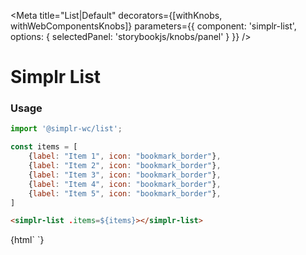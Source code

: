 
<Meta
  title="List|Default"
  decorators={[withKnobs, withWebComponentsKnobs]}
  parameters={{ component: 'simplr-list', options: { selectedPanel: 'storybookjs/knobs/panel' } }}
/>

# Simplr List

### Usage

```js
import '@simplr-wc/list';

const items = [
    {label: "Item 1", icon: "bookmark_border"},
    {label: "Item 2", icon: "bookmark_border"},
    {label: "Item 3", icon: "bookmark_border"},
    {label: "Item 4", icon: "bookmark_border"},
    {label: "Item 5", icon: "bookmark_border"},
]
```

```html
<simplr-list .items=${items}></simplr-list>
```


<Story name="Simplr List">
  {html`
    <simplr-list .items=${[
      {label: "Item 1", icon: "bookmark_border"},
      {label: "Item 2", icon: "bookmark_border"},
      {label: "Item 3", icon: "bookmark_border"},
      {label: "Item 4", icon: "bookmark_border"},
      {label: "Item 5", icon: "bookmark_border"},
    ]}></simplr-list>
  `}
</Story>

<Props of="simplr-list" />
